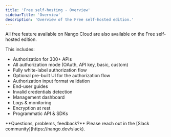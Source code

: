 ```yaml
---
title: 'Free self-hosting - Overview'
sidebarTitle: 'Overview'
description: 'Overview of the Free self-hosted edition.'
---
```


All free feature available on Nango Cloud are also available on the Free self-hosted edition.

This includes: 
- Authorization for 300+ APIs
- All authorization mode (OAuth, API key, basic, custom)
- Fully white-label authorization flow
- Optional pre-built UI for the authorization flow
- Authorization input format validation 
- End-user guides
- Invalid credentials detection
- Management dashboard
- Logs & monitoring
- Encryption at rest
- Programmatic API & SDKs

<Tip>
**Questions, problems, feedback?** Please reach out in the [Slack community](https://nango.dev/slack).
</Tip>
